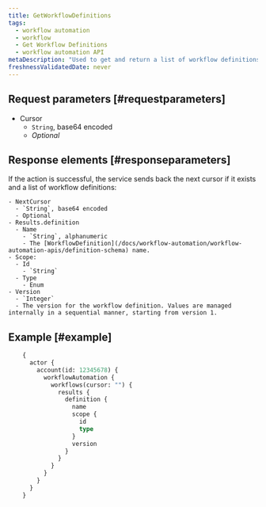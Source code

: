 ```yaml
---
title: GetWorkflowDefinitions
tags:
  - workflow automation
  - workflow
  - Get Workflow Definitions
  - workflow automation API
metaDescription: "Used to get and return a list of workflow definitions under the user account’s scope."
freshnessValidatedDate: never
---
```


## Request parameters [#requestparameters]

  - Cursor
    - `String`, base64 encoded
    - *Optional*

## Response elements [#responseparameters]

  If the action is successful, the service sends back the next cursor if it exists and a list of workflow definitions:

    - NextCursor
      - `String`, base64 encoded
      - Optional
    - Results.definition
      - Name
        - `String`, alphanumeric
        - The [WorkflowDefinition](/docs/workflow-automation/workflow-automation-apis/definition-schema) name.
    - Scope:
      - Id
        - `String`
      - Type
        - Enum
    - Version
      - `Integer`
      - The version for the workflow definition. Values are managed internally in a sequential manner, starting from version 1.

## Example [#example]

```graphql
    {
      actor {
        account(id: 12345678) {
          workflowAutomation {
            workflows(cursor: "") {
              results {
                definition {
                  name
                  scope {
                    id
                    type
                  }
                  version
                }
              }
            }
          }
        }
      }
    }
```